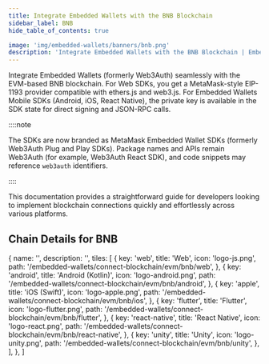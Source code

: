 ```yaml
---
title: Integrate Embedded Wallets with the BNB Blockchain
sidebar_label: BNB
hide_table_of_contents: true

image: 'img/embedded-wallets/banners/bnb.png'
description: 'Integrate Embedded Wallets with the BNB Blockchain | Embedded Wallets'
---
```



<SEO
  title="Integrate Embedded Wallets with the BNB Blockchain"
  description="Integrate Embedded Wallets with the BNB Blockchain | Embedded Wallets"
  image="https://docs.metamask.io/img/embedded-wallets/banners/bnb.png"
  slug="/embedded-wallets/connect-blockchain/evm/bnb"
/>

Integrate Embedded Wallets (formerly Web3Auth) seamlessly with the EVM-based BNB blockchain. For Web SDKs, you get a MetaMask-style EIP-1193 provider compatible with ethers.js and web3.js. For Embedded Wallets Mobile SDKs (Android, iOS, React Native), the private key is available in the SDK state for direct signing and JSON-RPC calls.

::::note

The SDKs are now branded as MetaMask Embedded Wallet SDKs (formerly Web3Auth Plug and Play SDKs). Package names and APIs remain Web3Auth (for example, Web3Auth React SDK), and code snippets may reference `web3auth` identifiers.

::::

This documentation provides a straightforward guide for developers looking to implement blockchain connections quickly and effortlessly across various platforms.

## Chain Details for BNB

<ChainDetailsBNB />

  {
    name: '',
    description: '',
    tiles: [
      {
        key: 'web',
        title: 'Web',
        icon: 'logo-js.png',
        path: '/embedded-wallets/connect-blockchain/evm/bnb/web',
      },
      {
        key: 'android',
        title: 'Android (Kotlin)',
        icon: 'logo-android.png',
        path: '/embedded-wallets/connect-blockchain/evm/bnb/android',
      },
      {
        key: 'apple',
        title: 'iOS (Swift)',
        icon: 'logo-apple.png',
        path: '/embedded-wallets/connect-blockchain/evm/bnb/ios',
      },
      {
        key: 'flutter',
        title: 'Flutter',
        icon: 'logo-flutter.png',
        path: '/embedded-wallets/connect-blockchain/evm/bnb/flutter',
      },
      {
        key: 'react-native',
        title: 'React Native',
        icon: 'logo-react.png',
        path: '/embedded-wallets/connect-blockchain/evm/bnb/react-native',
      },
      {
        key: 'unity',
        title: 'Unity',
        icon: 'logo-unity.png',
        path: '/embedded-wallets/connect-blockchain/evm/bnb/unity',
      },
    ],
  },
]

<Tiles tileGroups={Bnb} />
